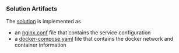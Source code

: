 ### Solution Artifacts
The [solution](solution-root) is implemented as
- an [nginx.conf][nginx-conf] file that contains the service configuration
- a [docker-compose.yaml][docker-compose] file that contains the docker network and container information

[solution-root]: 
    https://github.com/IainDavis/book-exercises/tree/main/designing-distributed-systems/sidecar/topz/01
    (directory with all solution files)

[nginx-conf]:
    https://github.com/IainDavis/book-exercises/blob/main/designing-distributed-systems/sidecar/topz/01/nginx.conf
    (solution 01 NGINX configuration)

[docker-compose]:
    https://github.com/IainDavis/book-exercises/blob/main/designing-distributed-systems/sidecar/topz/01/docker-compose.yaml
    (solution 01 docker-compose file which creates the containers and shared network)

